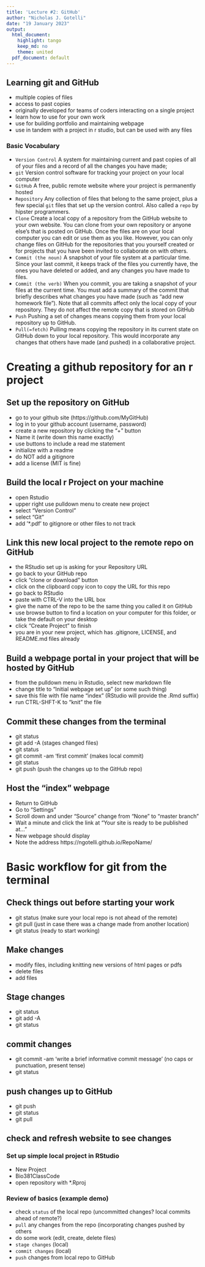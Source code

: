 ```yaml
---
title: 'Lecture #2: GitHub'
author: "Nicholas J. Gotelli"
date: "19 January 2023"
output:
  html_document:
    highlight: tango
    keep_md: no
    theme: united
  pdf_document: default
---
```


## Learning git and GitHub
- multiple copies of files
- access to past copies
- originally developed for teams of coders interacting on a single project
- learn how to use for your own work
- use for building portfolio and maintaining webpage
- use in tandem with a project in r studio, but can be used with any files

### Basic Vocabulary
- `Version Control` A system for maintaining current and past copies of all of your files and a record of all the changes you have made; 
- `git` Version control software for tracking your project on your local computer
- `GitHub` A free, public remote website where your project is permanently hosted
- `Repository` Any collection of files that belong to the same project, plus a few special `git` files that set up the version control. Also called a `repo` by hipster programmers.
- `Clone` Create a local copy of a repository from the GitHub website to your own website. You can clone from your own repository or anyone else's that is posted on GitHub. Once the files are on your local computer you can edit or use them as you like. However, you can only change files on GitHub for the repositories that you yourself created or for projects that you have been invited to collaborate on with others.
- `Commit (the noun)` A snapshot of your file system at a particular time. Since your last commit, it keeps track of the files you currently have, the ones you have deleted or added, and any changes you have made to files.
- `Commit (the verb)` When you commit, you are taking a snapshot of your files at the current time. You must add a summary of the commit that briefly describes what changes you have made (such as "add new homework file"). Note that all commits affect only the local copy of your repository. They do not affect the remote copy that is stored on GitHub
- `Push` Pushing a set of changes means copying them from your local repository up to GitHub.
- `Pull(=fetch)` Pulling means copying the repository in its current state on GitHub down to your local repository. This would incorporate any changes that others have made (and pushed) in a collaborative project.



# Creating a github repository for an r project

## Set up the repository on GitHub

* go to your github site (https://github.com/MyGitHub)
* log in to your github account (username, password)
* create a new repository by clicking the "+" button
* Name it (write down this name exactly)
* use buttons to include a read me statement
* initialize with a readme
* do NOT add a gitignore
* add a license (MIT is fine)

## Build the local r Project on your machine
* open Rstudio
* upper right use pulldown menu to create new project
* select "Version Control"
* select "Git"
* add '*.pdf' to gitignore or other files to not track

## Link this new local project to the remote repo on GitHub
* the RStudio set up is asking for your Repository URL
* go back to your GitHub repo
* click "clone or download" button
* click on the clipboard copy icon to copy the URL for this repo
* go back to RStudio
* paste with CTRL-V into the URL box
* give the name of the repo to be the same thing you called it on GitHub
* use browse button to find a location on your computer for this folder, or take the default on your desktop
* click "Create Project" to finish
* you are in your new project, which has .gitignore, LICENSE, and README.md files already

## Build a webpage portal in your project that will be hosted by GitHub
* from the pulldown menu in Rstudio, select new markdown file
* change title to "Initial webpage set up" (or some such thing)
* save this file with file name "index" (RStudio will provide the .Rmd suffix)
* run CTRL-SHFT-K to "knit" the file

## Commit these changes from the terminal
* git status
* git add -A (stages changed files)
* git status
* git commit -am 'first commit' (makes local commit)
* git status
* git push (push the changes up to the GitHub repo)

## Host the "index" webpage
* Return to GitHub
* Go to "Settings"
* Scroll down and under "Source" change from "None" to "master branch"
* Wait a minute and click the link at "Your site is ready to be published at..."
* New webpage should display
* Note the address https://ngotelli.github.io/RepoName/


# Basic workflow for git from the terminal

## Check things out before starting your work
* git status (make sure your local repo is not ahead of the remote)
* git pull (just in case there was a change made from another location)
* git status  (ready to start working)

## Make changes
* modify files, including knitting new versions of html pages or pdfs
* delete files
* add files

## Stage changes
* git status
* git add -A
* git status

## commit changes
* git commit -am 'write a brief informative commit message' (no caps or punctuation, present tense)
* git status

## push changes up to GitHub
* git push
* git status
* git pull

## check and refresh website to see changes

### Set up simple local project in RStudio
- New Project
- Bio381ClassCode
- open repository with *.Rproj

### Review of basics (example demo)
- check `status` of the local repo (uncommitted changes? local commits ahead of remote?)
- `pull` any changes from the repo (incorporating changes pushed by others
- do some work (edit, create, delete files)
- `stage changes` (local)
- `commit changes` (local)
- `push` changes from local repo to GitHub